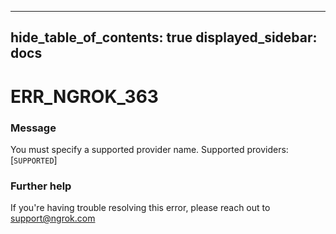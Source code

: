 

---
hide_table_of_contents: true
displayed_sidebar: docs
---


# ERR_NGROK_363

### Message
You must specify a supported provider name. Supported providers: [`SUPPORTED`]

<ErrorDetails error="err_ngrok_363" />



### Further help
If you're having trouble resolving this error, please reach out to [support@ngrok.com](mailto:support@ngrok.com?subject=Help%20with%20ERR_NGROK_363)

